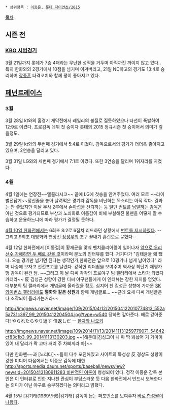  * 상위항목 : [[이종운]], [[롯데 자이언츠/2015]]

[[목차]]
== 시즌 전 ==
=== [[KBO 시범경기]] ===
3월 21일까지 롯데가 7승 4패라는 무난한 성적을 거두며 아직까진 까이지 않고 있다.. 특히 한화와의 2경기에서 10점을 넘기며 이겨버리고, 21일 NC하고의 경기도 13:4로 승리하며 [[장종훈]] 타격코치와 함께 평이 좋아지고 있다.
== [[페넌트레이스]] ==
=== 3월 ===
3월 28일 kt와의 홈경기 개막전에서 레일리의 불질로 질듯하였으나 타선이 폭발하여 12:9로 이겼다. 프로감독 데뷔 첫 승이자 롯데의 2015 정규시즌 첫 승이어서 의미가 깊을정도.

3월 29일 kt와의 두번째 경기에서 5:4로 이겼다. 감독으로서의 평가가 더더욱 좋아지고 있으며, 2연승을 달리고 있다.

3월 31일 LG와의 세번째 경기에서 7:1로 이겼다. 또한 3연승을 달리며 1위자리를 지켰다.
=== 4월 ===
4월 1일에는 연장전~~엘꼴라시코~~ 끝에 LG에 첫승을 안겨주었다. 여러 모로 ~~라이벌전답게~~정신줄을 놓아 날려먹은 경기라 감독을 비난하는 목소리는 아직 작다. 결과는 안 좋았지만 이날 무사 2루에서 [[손아섭]]을 신뢰하는 등 일단 [[송일수|번트를 남발하는 감독]]은 아닌 것으로 평가되므로 부상과 노쇠화로 이름값이 비해 부실해진 불펜을 어떻게 잘 수습하고 운용하느냐에 따라 평가가 결정될 듯하다.

[[410 대첩|4월 10일 한화전]]에서는 6회초 8:2로 6점차 리드하던 상황에서 [http://gall.dcinside.com/board/view/?id=giants_new1&no=910643&exception_mode=recommend 번트를 지시하였다]. --그리고 9회초 대방화와 연장전 [[장성우]]의 초구 끝내기 홈런으로 묻혔다--

4월 12일 한화전에서 [이동걸]이 황재균을 맞춰 벤치클리어링이 일어나자 [http://sports.news.naver.com/sports/index.nhn?category=kbo&ctg=news&mod=read&office_id=109&article_id=0003041256&date=20150412&page=1 앞으로 우리선수 가해하면 두 배로 갚을 것]이라며 분노의 인터뷰를 했다. 거기다가 "김태균을 왜 뺐나. 오늘 경기만 넘기면 된다는 생각인가,한화전은 앞으로 10경기나 넘게 남아있다" 라며 나중에 보자고 선전포고를 날렸다. 강직한 리더쉽을 보여주며 역사상 최단기 재평가행 감독이 된건 덤. ~~그리고 이 날 디씨 각각의 프로야구 팀 갤러리에서 스타가 되었다 카더라~~ 反 김성근 성향이 강한 디씨 야구팬들에게 이 인터뷰는 강한 지지를 얻었다. 대부분의 팀 갤러리에서 개념글에 올라갔을 정도. 심지어 친 김성근 성향에 가까운 [[SK 와이번스 갤러리]]에도 '''열화와 같은 성원'''과 함께 개념글로... ~~근데 요새 디씨 개념글은 다 조작되어 올라가는거라~~

http://imgnews.naver.net/image/109/2015/04/12/201504122010774813_552a5a731c397_99_20150412204504.jpg?type=w540
당하면 갚아준다. 배로 갚아준다! やられたらやり返す 倍返しだ ㅡ [[한자와 나오키]] 

http://imgnews.naver.net/image/109/2014/11/13/201411131259779071_54642cf83c1b3_99_20141113130203.jpg
~~[해운대|김성그이 니 마 딱 봐놨어 거 가마이 있어 내 달리가 콱 고마 쌔리 주 차삐끼라 마]~~

다만 한화팬~~과 [노리타]~~들이 다수 포진해있고 사이트의 특성상 反 경상도 성향이 강한 미디어 다음에서는 이종운 감독에 대한 [[http://sports.media.daum.net/sports/baseball/newsview?newsId=20150413180911283 비판적인 여론]]이 형성되어 있다. 정작 이종운 감독 본인은 이 인터뷰로 인한 지나친 관심이 부담스러운 듯 다음 한화전에서 반드시 보복한다는 의미가 아닌 야구로 승부하겠다는 의미라고 밝혔다.

4월 15일 [김기태(1969년생)|김기태] 감독이 눕는 퍼포먼스를 보여주자 [http://mlbpark.donga.com/mbs/articleV.php?mbsC=kbotown2&mbsIdx=942538&cpage=&mbsW=search&select=sct&opt=1&keyword=%B5%A8%B5%BF 바로 합성짤이 나왔다].
